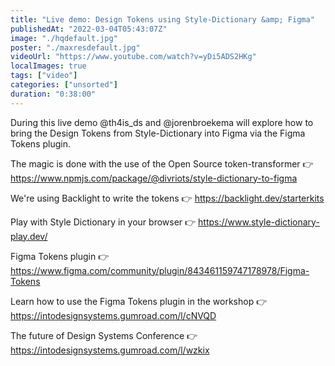 ```yaml
---
title: "Live demo: Design Tokens using Style-Dictionary &amp; Figma"
publishedAt: "2022-03-04T05:43:07Z"
image: "./hqdefault.jpg"
poster: "./maxresdefault.jpg"
videoUrl: "https://www.youtube.com/watch?v=yDi5ADS2HKg"
localImages: true
tags: ["video"]
categories: ["unsorted"]
duration: "0:38:00"
---
```

During this live demo @th4is_ds and @jorenbroekema will explore how to bring the Design Tokens from Style-Dictionary into Figma via the Figma Tokens plugin.

The magic is done with the use of the Open Source token-transformer
👉  https://www.npmjs.com/package/@divriots/style-dictionary-to-figma

We're using Backlight to write the tokens
👉  https://backlight.dev/starterkits

Play with Style Dictionary in your browser
👉  https://www.style-dictionary-play.dev/

Figma Tokens plugin
👉  https://www.figma.com/community/plugin/843461159747178978/Figma-Tokens

Learn how to use the Figma Tokens plugin in the workshop
👉  https://intodesignsystems.gumroad.com/l/cNVQD

The future of Design Systems Conference
👉  https://intodesignsystems.gumroad.com/l/wzkix
